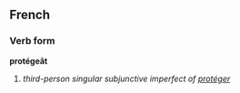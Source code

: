 ==French==
===Verb form===
'''protégeât'''

# ''third-person singular subjunctive imperfect of [[protéger]]''